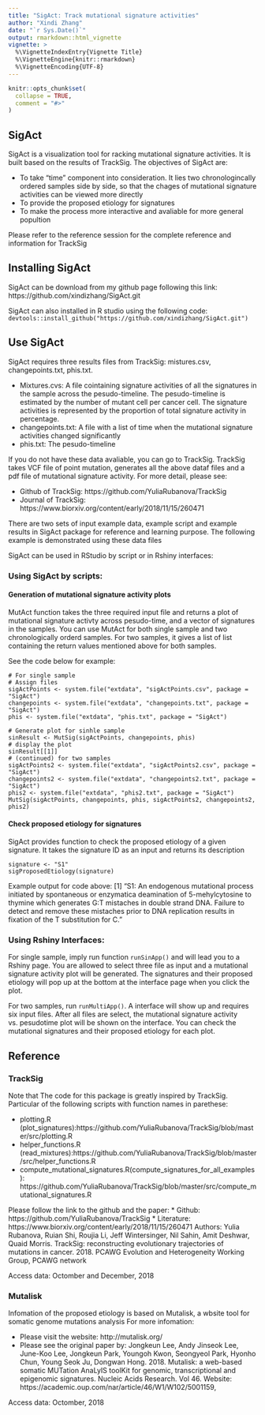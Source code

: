 ```yaml
---
title: "SigAct: Track mutational signature activities"
author: "Xindi Zhang"
date: "`r Sys.Date()`"
output: rmarkdown::html_vignette
vignette: >
  %\VignetteIndexEntry{Vignette Title}
  %\VignetteEngine{knitr::rmarkdown}
  %\VignetteEncoding{UTF-8}
---
```


```r
knitr::opts_chunk$set(
  collapse = TRUE,
  comment = "#>"
)
```

## SigAct
SigAct is a visualization tool for racking mutational signature activities. It is built based on the results of TrackSig. 
The objectives of SigAct are:
  
  * To take "time" component into consideration. It lies two chronologincally ordered samples side by side, so that the chages of mutational signature activities can be viewed more directly
  * To provide the proposed etiology for signatures 
  * To make the process more interactive and avaliable for more general popultion

Please refer to the reference session for the complete reference and information for TrackSig

## Installing SigAct
SigAct can be download from my github page following this link: https://github.com/xindizhang/SigAct.git

SigAct can also installed in R studio using the following code: 
`devtools::install_github("https://github.com/xindizhang/SigAct.git")`

## Use SigAct
SigAct requires three results files from TrackSig: mistures.csv, changepoints.txt, phis.txt. 

  * Mixtures.cvs: A file cointaining signature activities of all the signatures in the sample across the pesudo-timeline. The pesudo-timeline is estimated by the number of mutant cell per cancer cell. The signature activities is represented by the proportion of total signature activity in percentage.
  * changepoints.txt: A file with a list of time when the mutational signature activities changed significantly
  * phis.txt: The pesudo-timeline
  
If you do not have these data avaliable, you can go to TrackSig. TrackSig takes VCF file of point mutation, generates all the above dataf files and a pdf file of mutational signature activity. For more detail, please see:

  * Github of TrackSig: https://github.com/YuliaRubanova/TrackSig
  * Journal of TrackSig: https://www.biorxiv.org/content/early/2018/11/15/260471

There are two sets of input example data, example script and example results in SigAct package for reference and learning purpose. The following example is demonstrated using these data files

SigAct can be used in RStudio by script or in Rshiny interfaces:

### Using SigAct by scripts:
#### Generation of mutational signature activity plots
MutAct function takes the three required input file and returns a plot of mutational signature activty across pesudo-time, and a vector of signatures in the samples.
You can use MutAct for both single sample and two chronologically orderd samples. For two samples, it gives a list of list containing the return values mentioned above for both samples.

See the code below for example:
```
# For single sample
# Assign files
sigActPoints <- system.file("extdata", "sigActPoints.csv", package = "SigAct")
changepoints <- system.file("extdata", "changepoints.txt", package = "SigAct")
phis <- system.file("extdata", "phis.txt", package = "SigAct")

# Generate plot for sinhle sample
sinResult <- MutSig(sigActPoints, changepoints, phis)
# display the plot
sinResult[[1]]
# (continued) for two samples
sigActPoints2 <- system.file("extdata", "sigActPoints2.csv", package = "SigAct")
changepoints2 <- system.file("extdata", "changepoints2.txt", package = "SigAct")
phis2 <- system.file("extdata", "phis2.txt", package = "SigAct")
MutSig(sigActPoints, changepoints, phis, sigActPoints2, changepoints2, phis2)
```

#### Check proposed etiology for signatures
SigAct provides function to check the proposed etiology of a given signature. It takes the signature ID as an input and returns its description
```
signature <- "S1"
sigProposedEtiology(signature)
```
Example output for code above:
[1] "S1: An endogenous mutational process initiated by spontaneous or enzymatica deamination of 5-mehylcytosine to thymine which generates G:T mistaches in double strand DNA. Failure to detect and remove these mistaches prior to DNA replication results in fixation of the T substitution for C."

### Using Rshiny Interfaces:

For single sample, imply run function ```runSinApp()``` and will lead you to a Rshiny page. You are allowed to select three file as input and a mutational signature activity plot will be generated. The signatures and their proposed etiology will pop up at the bottom at the interface page when you click the plot.

For two samples, run ```runMultiApp()```. A interface will show up and requires six input files. After all files are select, the mutational signature activity vs. pesudotime plot will be shown on the interface. You can check the mutational signatures and their proposed etiology for each plot.


## Reference
### TrackSig
Note that The code for this package is greatly inspired by TrackSig.
Particular of the following scripts with function names in parethese:

  * plotting.R (plot_signatures):https://github.com/YuliaRubanova/TrackSig/blob/master/src/plotting.R
  * helper_functions.R (read_mixtures):https://github.com/YuliaRubanova/TrackSig/blob/master/src/helper_functions.R
  * compute_mutational_signatures.R(compute_signatures_for_all_examples):
  https://github.com/YuliaRubanova/TrackSig/blob/master/src/compute_mutational_signatures.R

Please follow the link to the github and the paper:
  * Github: https://github.com/YuliaRubanova/TrackSig
  * Literature: https://www.biorxiv.org/content/early/2018/11/15/260471
Authors: Yulia Rubanova, Ruian Shi, Roujia Li, Jeff Wintersinger, Nil Sahin, Amit Deshwar, Quaid Morris. TrackSig: reconstructing evolutionary trajectories of mutations in cancer. 2018. PCAWG Evolution and Heterogeneity Working Group, PCAWG network

Access data: Octomber and December, 2018 

### Mutalisk
Infomation of the proposed etiology is based on Mutalisk, a wbsite tool for somatic genome mutations analysis
For more infomation:

  * Please visit the website: http://mutalisk.org/
  * Please see the original paper by: Jongkeun Lee,  Andy Jinseok Lee, June-Koo Lee,  Jongkeun Park,  Youngoh Kwon, Seongyeol Park,  Hyonho Chun, Young Seok Ju,  Dongwan Hong. 2018. Mutalisk: a web-based somatic MUTation AnaLyIS toolKit for genomic, transcriptional and epigenomic signatures. Nucleic Acids Research. Vol 46. Website: https://academic.oup.com/nar/article/46/W1/W102/5001159, 

Access data: Octomber, 2018

